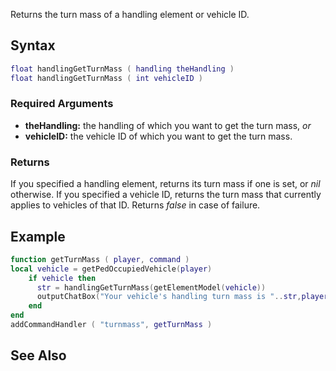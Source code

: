 
{{Server function}}
{{Disabled|It has never existed.}}

Returns the turn mass of a handling element or vehicle ID.

==Syntax==
<syntaxhighlight lang="lua">
float handlingGetTurnMass ( handling theHandling )
float handlingGetTurnMass ( int vehicleID )
</syntaxhighlight>

===Required Arguments===
*'''theHandling:''' the handling of which you want to get the turn mass, ''or''
*'''vehicleID:''' the vehicle ID of which you want to get the turn mass.

===Returns===
If you specified a handling element, returns its turn mass if one is set, or ''nil'' otherwise. If you specified a vehicle ID, returns the turn mass that currently applies to vehicles of that ID. Returns ''false'' in case of failure.

==Example==
<syntaxhighlight lang="lua">
function getTurnMass ( player, command )
local vehicle = getPedOccupiedVehicle(player)
    if vehicle then
      str = handlingGetTurnMass(getElementModel(vehicle))
      outputChatBox("Your vehicle's handling turn mass is "..str,player,0,255,255)
    end
end
addCommandHandler ( "turnmass", getTurnMass )
</syntaxhighlight>

==See Also==
{{Handling_functions}}